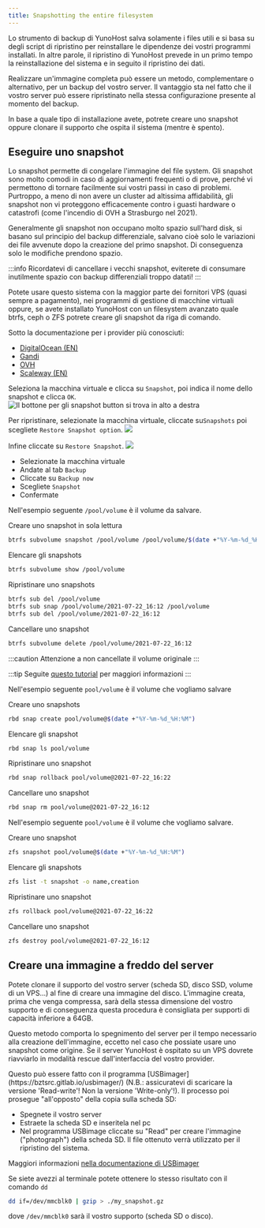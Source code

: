 ```yaml
---
title: Snapshotting the entire filesystem
---
```



Lo strumento di backup di YunoHost salva solamente i files utili e si basa su degli script di ripristino per reinstallare le dipendenze dei vostri programmi installati. In altre parole, il ripristino di YunoHost prevede in un primo tempo la reinstallazione del sistema e in seguito il ripristino dei dati.

Realizzare un'immagine completa può essere un metodo, complementare o alternativo, per un backup del vostro server. Il vantaggio sta nel fatto che il vostro server può essere ripristinato nella stessa configurazione presente al momento del backup.

In base a quale tipo di installazione avete, potrete creare uno snapshot oppure clonare il supporto che ospita il sistema (mentre è spento).

## Eseguire uno snapshot

Lo snapshot permette di congelare l'immagine del file system. Gli snapshot sono molto comodi in caso di aggiornamenti frequenti o di prove, perché vi permettono di tornare facilmente sui vostri passi in caso di problemi. Purtroppo, a meno di non avere un cluster ad altissima affidabilità, gli snapshot non vi proteggono efficacemente contro i guasti hardware o catastrofi (come l'incendio di OVH a Strasburgo nel 2021).

Generalmente gli snapshot non occupano molto spazio sull'hard disk, si basano sul principio del backup differenziale, salvano cioè solo le variazioni dei file avvenute dopo la creazione del primo snapshot. Di conseguenza solo le modifiche prendono spazio.

:::info
Ricordatevi di cancellare i vecchi snapshot, eviterete di consumare inutilmente spazio con backup differenziali troppo datati!
:::

Potete usare questo sistema con la maggior parte dei fornitori VPS (quasi sempre a pagamento), nei programmi di gestione di macchine virtuali oppure, se avete installato YunoHost con un filesystem avanzato quale btrfs, ceph o ZFS potrete creare gli snapshot da riga di comando.

<Tabs>
<TabItem value="vps" label="VPS">
Sotto la documentazione per i provider più conosciuti:

- [DigitalOcean (EN)](https://docs.digitalocean.com/products/images/snapshots/)
- [Gandi](https://docs.gandi.net/fr/simple_hosting/operations_courantes/snapshots.html)
- [OVH](https://docs.ovh.com/fr/vps/snapshot-vps/)
- [Scaleway (EN)](https://www.scaleway.com/en/docs/backup-your-data-with-snapshots/)

</TabItem>
<TabItem value="virtualbox" label="VirtualBox">

Seleziona la macchina virtuale e clicca su `Snapshot`, poi indica il nome dello snapshot e clicca `OK`.
![Il bottone per gli snapshot button si trova in alto a destra](/img/softwares/virtualbox-snapshot2.webp)

Per ripristinare, selezionate la macchina virtuale, cliccate su`Snapshots` poi scegliete `Restore Snapshot option`.
![](/img/softwares/virtualbox-snapshot3.webp)

Infine cliccate su `Restore Snapshot`.
![](/img/softwares/virtualbox-snapshot4.webp)

</TabItem>
<TabItem value="proxmox" label="Proxmox">

- Selezionate la macchina virtuale
- Andate al tab `Backup`
- Cliccate su `Backup now`
- Scegliete `Snapshot`
- Confermate

</TabItem>
<TabItem value="btrfs" label="BTRFS">

Nell'esempio seguente `/pool/volume` è il volume da salvare.

Creare uno snapshot in sola lettura

```bash
btrfs subvolume snapshot /pool/volume /pool/volume/$(date +"%Y-%m-%d_%H:%M")
```

Elencare gli snapshots

```bash
btrfs subvolume show /pool/volume
```

Ripristinare uno snapshots

```bash
btrfs sub del /pool/volume
btrfs sub snap /pool/volume/2021-07-22_16:12 /pool/volume
btrfs sub del /pool/volume/2021-07-22_16:12
```

Cancellare uno snapshot

```bash
btrfs subvolume delete /pool/volume/2021-07-22_16:12
```

:::caution
Attenzione a non cancellate il volume originale
:::

:::tip
Seguite [questo tutorial](https://www.linux.com/training-tutorials/how-create-and-manage-btrfs-snapshots-and-rollbacks-linux-part-2/) per maggiori informazioni
:::

</TabItem>
<TabItem value="ceph" label="CEPH">

Nell'esempio seguente `pool/volume` è il volume che vogliamo salvare

Creare uno snapshots

```bash
rbd snap create pool/volume@$(date +"%Y-%m-%d_%H:%M")
```

Elencare gli snapshot

```bash
rbd snap ls pool/volume
```

Ripristinare uno snapshot

```bash
rbd snap rollback pool/volume@2021-07-22_16:22
```

Cancellare uno snapshot

```bash
rbd snap rm pool/volume@2021-07-22_16:12
```

</TabItem>
<TabItem value="zfs" label="ZFS">

Nell'esempio seguente `pool/volume` è il volume che vogliamo salvare.

Creare uno snapshot

```bash
zfs snapshot pool/volume@$(date +"%Y-%m-%d_%H:%M")
```

Elencare gli snapshots

```bash
zfs list -t snapshot -o name,creation
```

Ripristinare uno snapshot

```bash
zfs rollback pool/volume@2021-07-22_16:22
```

Cancellare uno snapshot

```bash
zfs destroy pool/volume@2021-07-22_16:12
```

</TabItem>
</Tabs>

## Creare una immagine a freddo del server

Potete clonare il supporto del vostro server (scheda SD, disco SSD, volume di un VPS...) al fine di creare una immagine del disco. L'immagine creata, prima che venga compressa, sarà della stessa dimensione del vostro supporto e di conseguenza questa procedura è consigliata per supporti di capacità inferiore a 64GB.

Questo metodo comporta lo spegnimento del server per il tempo necessario alla creazione dell'immagine, eccetto nel caso che possiate usare uno snapshot come origine. Se il server YunoHost è ospitato su un VPS dovrete riavviarlo in modalità rescue dall'interfaccia del vostro provider.

<Tabs>
<TabItem value="usbimage" label="With USBimager">
Questo può essere fatto con il programma [USBimager](https://bztsrc.gitlab.io/usbimager/) (N.B.: assicuratevi di scaricare la versione  'Read-write'! Non la versione 'Write-only'!). Il processo poi prosegue "all'opposto" della copia sulla scheda SD:

- Spegnete il vostro server
- Estraete la scheda SD e inseritela nel pc
- Nel programma USBimage cliccate su "Read" per creare l'immagine ("photograph") della scheda SD. Il file ottenuto verrà utilizzato per il ripristino del sistema.

Maggiori informazioni [nella documentazione di USBimager](https://gitlab.com/bztsrc/usbimager/#creating-backup-image-file-from-device)
</TabItem>
<TabItem value="dd" label="In command line with dd">

Se siete avezzi al terminale potete ottenere lo stesso risultato con il comando `dd`

```bash
dd if=/dev/mmcblk0 | gzip > ./my_snapshot.gz
```

dove `/dev/mmcblk0` sarà il vostro supporto (scheda SD o disco).

</TabItem>
</Tabs>
